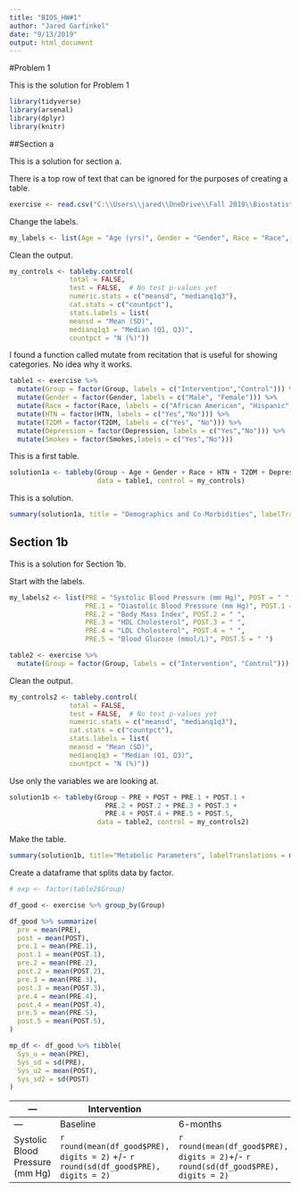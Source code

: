 ```yaml
---
title: "BIOS_HW#1"
author: "Jared Garfinkel"
date: "9/13/2019"
output: html_document
---
```


#Problem 1

This is the solution for Problem 1

```r
library(tidyverse)
library(arsenal)
library(dplyr)
library(knitr)
```

##Section a

This is a solution for section a.

There is a top row of text that can be ignored for the purposes of creating a table.

```r

exercise <- read.csv("C:\\Users\\jared\\OneDrive\\Fall 2019\\Biostatistics\\HW1\\BIOS-HW1\\Exercise.csv", skip = 1)

```

Change the labels.

```r

my_labels <- list(Age = "Age (yrs)", Gender = "Gender", Race = "Race", HTN = "Hypertensive", T2DM = "Type 2 Diabetes", Depression = "Depression", Smokes = "Smoker")
```

Clean the output.

```r
my_controls <- tableby.control(
               total = FALSE,
               test = FALSE,  # No test p-values yet
               numeric.stats = c("meansd", "medianq1q3"),
               cat.stats = c("countpct"),
               stats.labels = list(
               meansd = "Mean (SD)",
               medianq1q3 = "Median (Q1, Q3)",
               countpct = "N (%)"))
```

I found a function called mutate from recitation that is useful for showing categories. No idea why it works.

```r

table1 <- exercise %>%
  mutate(Group = factor(Group, labels = c("Intervention","Control"))) %>%
  mutate(Gender = factor(Gender, labels = c("Male", "Female"))) %>%
  mutate(Race = factor(Race, labels = c("African American", "Hispanic", "Caucasian"))) %>%
  mutate(HTN = factor(HTN, labels = c("Yes","No"))) %>%
  mutate(T2DM = factor(T2DM, labels = c("Yes", "No"))) %>%
  mutate(Depression = factor(Depression, labels = c("Yes","No"))) %>%
  mutate(Smokes = factor(Smokes,labels = c("Yes","No")))
```

This is a first table.

```r
solution1a <- tableby(Group ~ Age + Gender + Race + HTN + T2DM + Depression + Smokes, 
                      data = table1, control = my_controls)
```

This is a solution.

```r
summary(solution1a, title = "Demographics and Co-Morbidities", labelTranslations = my_labels,text = TRUE)

```

## Section 1b

This is a solution for Section 1b.

Start with the labels.

```r

my_labels2 <- list(PRE = "Systolic Blood Pressure (mm Hg)", POST = " ",
                   PRE.1 = "Diastolic Blood Pressure (mm Hg)", POST.1 = " ",
                   PRE.2 = "Body Mass Index", POST.2 = " ",
                   PRE.3 = "HDL Cholesterol", POST.3 = " ",
                   PRE.4 = "LDL Cholesterol", POST.4 = " ",
                   PRE.5 = "Blood Glucose (mmol/L)", POST.5 = " ")
```


```r
table2 <- exercise %>%
  mutate(Group = factor(Group, labels = c("Intervention", "Control")))
```

Clean the output.

```r
my_controls2 <- tableby.control(
               total = FALSE,
               test = FALSE,  # No test p-values yet
               numeric.stats = c("meansd", "medianq1q3"),
               cat.stats = c("countpct"),
               stats.labels = list(
               meansd = "Mean (SD)",
               medianq1q3 = "Median (Q1, Q3)",
               countpct = "N (%)"))
```

Use only the variables we are looking at.

```r
solution1b <- tableby(Group ~ PRE + POST + PRE.1 + POST.1 + 
                        PRE.2 + POST.2 + PRE.3 + POST.3 + 
                        PRE.4 + POST.4 + PRE.5 + POST.5,
                      data = table2, control = my_controls2)
```

Make the table.

```r
summary(solution1b, title="Metabolic Parameters", labelTranslations = my_labels2, text=TRUE)
```

Create a dataframe that splits data by factor.

```r

# exp <- factor(table2$Group)

df_good <- exercise %>% group_by(Group)

df_good %>% summarize(
  pre = mean(PRE),
  post = mean(POST),
  pre.1 = mean(PRE.1),
  post.1 = mean(POST.1),
  pre.2 = mean(PRE.2),
  post.2 = mean(POST.2),
  pre.3 = mean(PRE.3),
  post.3 = mean(POST.3),
  pre.4 = mean(PRE.4),
  post.4 = mean(POST.4),
  pre.5 = mean(PRE.5),
  post.5 = mean(POST.5),
)
```



```r
mp_df <- df_good %>% tibble(
  Sys_u = mean(PRE), 
  Sys_sd = sd(PRE),
  Sys_u2 = mean(POST), 
  Sys_sd2 = sd(POST)
)
```

--- | Intervention |         | Control |     |    
--- | ------------ | ------- | ------- | --- |
--- | Baseline | 6-months | Baseline | 6-months
Systolic Blood Pressure (mm Hg) | `r round(mean(df_good$PRE), digits = 2)` +/- `r round(sd(df_good$PRE), digits = 2)` | `r round(mean(df_good$PRE), digits = 2)`+/- `r round(sd(df_good$PRE), digits = 2)` | `r round(mean(df_good$POST), digits = 2)` +/- `r round(sd(df_good$POST), digits = 2)` | `r round(mean(df_good$POST), digits = 2)`+/- `r round(sd(df_good$POST), digits = 2)`